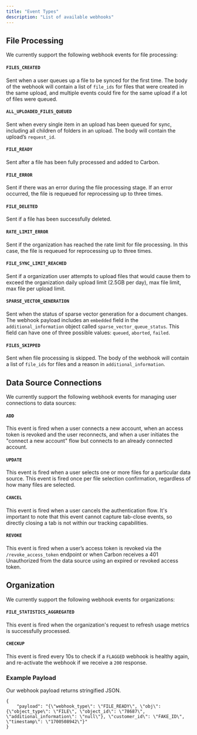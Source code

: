 ```yaml
---
title: "Event Types"
description: "List of available webhooks"
---
```


## File Processing

We currently support the following webhook events for file processing:
#### `FILES_CREATED`
Sent when a user queues up a file to be synced for the first time. The body of the webhook will contain a list of `file_ids` for files that were created in the same upload, and multiple events could fire for the same upload if a lot of files were queued.
#### `ALL_UPLOADED_FILES_QUEUED`
Sent when every single item in an upload has been queued for sync, including all children of folders in an upload. The body will contain the upload’s `request_id`.
#### `FILE_READY`
Sent after a file has been fully processed and added to Carbon.
#### `FILE_ERROR`
Sent if there was an error during the file processing stage. If an error occurred, the file is requeued for reprocessing
    up to three times.
#### `FILE_DELETED`
Sent if a file has been successfully deleted.
#### `RATE_LIMIT_ERROR`
Sent if the organization has reached the rate limit for file processing. In this case, the file is requeued for reprocessing
    up to three times.
#### `FILE_SYNC_LIMIT_REACHED`
Sent if a organization user attempts to upload files that would cause them to exceed the organization daily upload limit (2.5GB per day), max file limit, max file per upload limit.
#### `SPARSE_VECTOR_GENERATION`
Sent when the status of sparse vector generation for a document changes. The webhook payload includes an `embedded` field in the `additional_information` object called `sparse_vector_queue_status`. This field can have one of three possible values: `queued`, `aborted`, `failed`.
#### `FILES_SKIPPED`
Sent when file processing is skipped. The body of the webhook will contain a list of `file_ids` for files and a reason in `additional_information`.

## Data Source Connections

We currently support the following webhook events for managing user connections to data sources:

#### `ADD` 
This event is fired when a user connects a new account, when an access token is revoked and the user reconnects, and when a user initiates the "connect a new account" flow but connects to an already connected account.

#### `UPDATE` 
This event is fired when a user selects one or more files for a particular data source. This event is fired once per file selection confirmation, regardless of how many files are selected.

#### `CANCEL` 
This event is fired when a user cancels the authentication flow. It's important to note that this event cannot capture tab-close events, so directly closing a tab is not within our tracking capabilities.

#### `REVOKE`
This event is fired when a user’s access token is revoked via the `/revoke_access_token` endpoint or when Carbon receives a 401 Unauthorized from the data source using an expired or revoked access token.

## Organization

We currently support the following webhook events for organizations:

#### `FILE_STATISTICS_AGGREGATED`
This event is fired when the organization's request to refresh usage metrics is successfully processed.

#### `CHECKUP`
This event is fired every 10s to check if a `FLAGGED` webhook is healthy again, and re-activate the webhook if we receive a `200` response.

### Example Payload
Our webhook payload returns stringified JSON.
```
{
    "payload": "{\"webhook_type\": \"FILE_READY\", \"obj\": {\"object_type\": \"FILE\", \"object_id\": \"78687\", \"additional_information\": \"null\"}, \"customer_id\": \"FAKE_ID\", \"timestamp\": \"1700508942\"}"
}
```